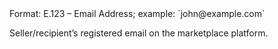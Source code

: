 <ResponseField name="receiver_email" type="string">
Format: E.123 – Email Address; example: `john@example.com`

Seller/recipient’s registered email on the marketplace platform.
</ResponseField>
